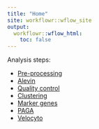 ```yaml
---
title: "Home"
site: workflowr::wflow_site
output:
  workflowr::wflow_html:
    toc: false
---
```


Analysis steps:

* [Pre-processing](01-preprocessing.html)
* [Alevin](01B-alevin.html)
* [Quality control](02-quality-control.html)
* [Clustering](03-clustering.html)
* [Marker genes](04-marker-genes.html)
* [PAGA](05-paga.html)
* [Velocyto](06-velocyto.html)
